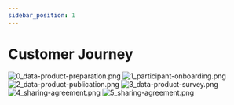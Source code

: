 ```yaml
---
sidebar_position: 1
---
```


# Customer Journey

[//]: # (import Drawio from '@theme/Drawio')
[//]: # (import simpleGraph from '!!raw-loader!./assets/original/Data_product_prep_CJ.drawio.xml';)
[//]: # (<Drawio content={simpleGraph} zoom={1} editable={true} {...{'max-height': 100}} />)

![0_data-product-preparation.png](./assets/phased/0_data-product-preparation.png)
![1_participant-onboarding.png](./assets/phased/1_participant-onboarding.png)
![2_data-product-publication.png](./assets/phased/2_data-product-publication.png)
![3_data-product-survey.png](./assets/phased/3_data-product-survey.png)
![4_sharing-agreement.png](./assets/phased/4_sharing-agreement.png)
![5_sharing-agreement.png](./assets/phased/5_data-sharing.png)

